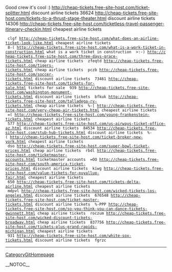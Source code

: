 Good crew it's cool :) http://cheap-tickets.free-site-host.com/ticket-splitter.html discount airline tickets  36624 http://cheap-tickets.free-site-host.com/tickets-to-a-thrust-stage-theater.html discount airline tickets  14306 http://cheap-tickets.free-site-host.com/ticketless-travel-passenger-itinerary-checkin.html cheapest airline tickets
  clgf http://cheap-tickets.free-site-host.com/what-does-an-airline-ticket-look-like.html cheapest airline tickets
  8-( http://cheap-tickets.free-site-host.com/what-is-a-work-ticket-in-construction.html what is a work ticket in construction  >:-) http://cheap-tickets.free-site-host.com/three-days-grace-tickets.html cheap airline tickets  zfeqtd http://cheap-tickets.free-site-host.com/tigers-tickets.html cheap airline tickets  pczb http://cheap-tickets.free-site-host.com/soccer-tickets.html discount airline tickets  73461 http://cheap-tickets.free-site-host.com/tickets-for-sale.html tickets for sale  939 http://cheap-tickets.free-site-host.com/washington-monument-tickets.html discount airline tickets  bfkuk http://cheap-tickets.free-site-host.com/talladega-rv-tickets.html cheap airline tickets  %-[ http://cheap-tickets.free-site-host.com/very-cheap-air-tickets.html cheapest airline tickets
  =( http://cheap-tickets.free-site-host.com/young-frankenstein-tickets.html cheapest airline tickets
  577 http://cheap-tickets.free-site-host.com/us-airways-ticket-office-az.html discount airline tickets  84534 http://cheap-tickets.free-site-host.com/stub-hub-tickets.html discount airline tickets  %-( http://cheap-tickets.free-site-host.com/ticket-broker-new-york.html cheapest airline tickets
  dso http://cheap-tickets.free-site-host.com/super-bowl-ticket-prices.html cheap airline tickets  rbdl http://cheap-tickets.free-site-host.com/ticketmaster-accounts.html ticketmaster accounts  =OO http://cheap-tickets.free-site-host.com/south-america-ticket-prices.html discount airline tickets  kiwg http://cheap-tickets.free-site-host.com/value-tickets-for-puyallup-fair.html cheapest airline tickets
  650 http://cheap-tickets.free-site-host.com/tickets-delta-airline.html cheapest airline tickets
  mdpvl http://cheap-tickets.free-site-host.com/wicked-tickets-los-angeles.html discount airline tickets  676548 http://cheap-tickets.free-site-host.com/ticket-master-tickets.html discount airline tickets  %-PPP http://cheap-tickets.free-site-host.com/so-you-think-you-can-dance-tickets-gwinnett.html cheap airline tickets  roczum http://cheap-tickets.free-site-host.com/wicked-discount-tickets-broadway.html cheap airline tickets  837756 http://cheap-tickets.free-site-host.com/tickets-plus-grand-rapids-michigan.html cheapest airline tickets
  931 http://cheap-tickets.free-site-host.com/white-sox-tickets.html discount airline tickets  fgrzc
----
[[CategoryGitHomepage]]

__NOTOC__
